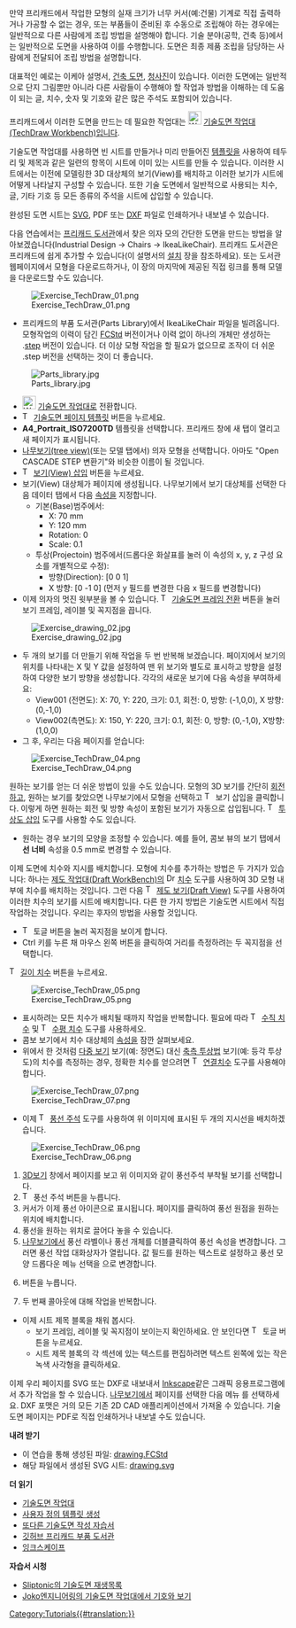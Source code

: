 <languages/>

{{Docnav
|[[Manual:Preparing models for 3D printing/ko|3D 프린팅을 위한 모형 준비]]
|[[Manual:BIM modeling/ko|BIM 모형 생성]]
|[[Manual:Introduction/ko|설명서 시작]]
|IconC=Crystal Clear manual.png
}}

{{Manual:TOC}}

만약 프리캐드에서 작업한 모형의 실재 크기가 너무 커서(예:건물) 기계로 직접 출력하거나 가공할 수 없는 경우, 또는 부품들이 준비된 후 수동으로 조립해야 하는 경우에는 일반적으로 다른 사람에게 조립 방법을 설명해야 합니다. 기술 분야(공학, 건축 등)에서는 일반적으로 도면을 사용하여 이를 수행합니다. 도면은 최종 제품 조립을 담당하는 사람에게 전달되어 조립 방법을 설명합니다.

대표적인 예로는 이케아 설명서, [https://en.wikipedia.org/wiki/Architectural_drawing 건축 도면], [https://en.wikipedia.org/wiki/Blueprint 청사진]이 있습니다. 이러한 도면에는 일반적으로 단지 그림뿐만 아니라 다른 사람들이 수행해야 할 작업과 방법을 이해하는 데 도움이 되는 글, 치수, 숫자 및 기호와 같은 많은 주석도 포함되어 있습니다.

프리캐드에서 이러한 도면을 만드는 데 필요한 작업대는 [[Image:Workbench_TechDraw.svg|24px]] [[TechDraw_Workbench/ko|기술도면 작업대(TechDraw Workbench)]]입니다. 

기술도면 작업대를 사용하면 빈 시트를 만들거나 미리 만들어진 [[TechDraw_Templates/ko|템플릿]]을 사용하여 테두리 및 제목과 같은 일련의 항목이 시트에 이미 있는 시트를 만들 수 있습니다. 이러한 시트에서는 이전에 모델링한 3D 대상체의 보기(View)를 배치하고 이러한 보기가 시트에 어떻게 나타날지 구성할 수 있습니다. 또한 기술 도면에서 일반적으로 사용되는 치수, 글, 기타 기호 등 모든 종류의 주석을 시트에 삽입할 수 있습니다.

완성된 도면 시트는 [https://en.wikipedia.org/wiki/Scalable_Vector_Graphics SVG], PDF 또는 [https://en.wikipedia.org/wiki/AutoCAD_DXF DXF] 파일로 인쇄하거나 내보낼 수 있습니다.

다음 연습에서는 [https://github.com/FreeCAD/FreeCAD-library 프리캐드 도서관]에서 찾은 의자 모의 간단한 도면을 만드는 방법을 알아보겠습니다(Industrial Design → Chairs → IkeaLikeChair). 프리캐드 도서관은 프리캐드에 쉽게 추가할 수 있습니다(이 설명서의 [[Manual:Installing/ko|설치]] 장을 참조하세요). 또는 도서관 웹페이지에서 모형을 다운로드하거나, 이 장의 마지막에 제공된 직접 링크를 통해 모델을 다운로드할 수도 있습니다.

[[Image:Exercise_TechDraw_01.png]]

* 프리캐드의 부품 도서관(Parts Library)에서 IkeaLikeChair 파일을 빌려옵니다. 모형작업의 이력이 담긴 [[File_Format_FCStd/ko|FCStd]] 버전이거나 이력 없이 하나의 개체만 생성하는 .[[STEP/ko|step]] 버전이 있습니다. 더 이상 모형 작업을 할 필요가 없으므로 조작이 더 쉬운 .step 버전을 선택하는 것이 더 좋습니다.

[[Image:Parts_library.jpg]]

* [[Image:Workbench_TechDraw.svg|24px]] [[TechDraw_Workbench/ko|기술도면 작업대]]로 전환합니다.
* [[Image:TechDraw_PageTemplate.svg|16px]] [[TechDraw_PageTemplate/ko|기술도면 페이지 템플릿]] 버튼을 누르세요.
* '''A4_Portrait_ISO7200TD''' 템플릿을 선택합니다. 프리캐드 창에 새 탭이 열리고 새 페이지가 표시됩니다.
* [[tree view/ko|나무보기(tree view)]](또는 모델 탭에서) 의자 모형을 선택합니다. 아마도 "Open CASCADE STEP 변환기"와 비슷한 이름이 될 것입니다.
* [[Image:TechDraw_View.svg|16px]] [[TechDraw_View/ko|보기(View) 삽입]] 버튼을 누르세요.
* 보기(View) 대상체가 페이지에 생성됩니다. 나무보기에서 보기 대상체를 선택한 다음 데이터 탭에서  다음 [[TechDraw_View#Properties|속성]]을 지정합니다.
**기본(Base)범주에서:
*** X: 70 mm
*** Y: 120 mm
*** Rotation: 0
*** Scale: 0.1
**투상(Projectoin) 범주에서(드롭다운 화살표를 눌러 이 속성의 x, y, z 구성 요소를 개별적으로 수정): 
*** 방향(Direction): [0 0 1] 
*** X 방향: [0 -1 0] (먼저 y 필드를 변경한 다음 x 필드를 변경합니다)
* 이제 의자의 멋진 윗부분을 볼 수 있습니다. [[Image:TechDraw_ToggleFrame.svg|16px]] [[TechDraw_ToggleFrame/ko|기술도면 프레임 전환]] 버튼을 눌러 보기 프레임, 레이블 및 꼭지점을 끕니다.

[[Image:Exercise_drawing_02.jpg]]

* 두 개의 보기를 더 만들기 위해 작업을 두 번 반복해 보겠습니다. 페이지에서 보기의 위치를 ​​나타내는 X 및 Y 값을 설정하여 맨 위 보기와 별도로 표시하고 방향을 설정하여 다양한 보기 방향을 생성합니다. 각각의 새로운 보기에 다음 속성을 부여하세요:
** View001 (전면도): X: 70, Y: 220, 크기: 0.1, 회전: 0, 방향: (-1,0,0), X 방향: (0,-1,0)
** View002(측면도): X: 150, Y: 220, 크기: 0.1, 회전: 0, 방향: (0,-1,0), X방향: (1,0,0)
* 그 후, 우리는 다음 페이지를 얻습니다:

[[Image:Exercise_TechDraw_04.png]]

원하는 보기를 얻는 더 쉬운 방법이 있을 수도 있습니다. 모형의 3D 보기를 간단히 [[Manual:Navigating in the 3D view|회전]]하고, 원하는 보기를 찾았으면 나무보기에서 모형을 선택하고 [[Image:TechDraw_View.svg|16px]] 보기 삽입을 클릭합니다. 이렇게 하면 원하는 회전 및 방향 속성이 포함된 보기가 자동으로 삽입됩니다. [[Image:TechDraw_ProjectionGroup.svg|16px]] [[TechDraw_ProjectionGroup/ko|투상도 삽입]] 도구를 사용할 수도 있습니다.

* 원하는 경우 보기의 모양을 조정할 수 있습니다. 예를 들어, 콤보 뷰의 보기 탭에서 '''선 너비''' 속성을 0.5 mm로 변경할 수 있습니다.

이제 도면에 치수와 지시를 배치합니다. 모형에 치수를 추가하는 방법은 두 가지가 있습니다: 하나는 [[Draft_Workbench/ko|제도 작업대(Draft WorkBench)]]의 [[Image:Draft_Dimension.svg|16px]] [[Draft_Dimension/ko|치수]] 도구를 사용하여 3D 모형 내부에 치수를 배치하는 것입니다. 그런 다음 [[Image:TechDraw_DraftView.svg|16px]] [[TechDraw_DraftView/ko|제도 보기(Draft View)]] 도구를 사용하여 이러한 치수의 보기를 시트에 배치합니다. 다른 한 가지 방법은 기술도면 시트에서 직접 작업하는 것입니다. 우리는 후자의 방법을 사용할 것입니다.

* [[Image:TechDraw_ToggleFrame.svg|16px]] 토글 버튼을 눌러 꼭지점을 보이게 합니다.
* Ctrl 키를 누른 채 마우스 왼쪽 버튼을 클릭하여 거리를 측정하려는 두 꼭지점을 선택합니다.
[[Image:TechDraw_LengthDimension.svg|16px]] [[TechDraw_LengthDimension/ko|길이 치수]] 버튼을 누르세요.

[[Image:Exercise_TechDraw_05.png]]

* 표시하려는 모든 치수가 배치될 때까지 작업을 반복합니다. 필요에 따라 [[Image:TechDraw_VerticalDimension.svg|16px]] [[TechDraw_VerticalDimension/ko|수직 치수]] 및 [[Image:TechDraw_HorizontalDimension.svg|16px]] [[TechDraw_HorizontalDimension/ko|수평 치수]] 도구를 사용하세오.
* 콤보 보기에서 치수 대상체의 [[TechDraw_LengthDimension#Properties|속성]]을 잠깐 살펴보세요.
* 위에서 한 것처럼 [https://en.wikipedia.org/wiki/Multiview_projection 다중 보기] 보기(예: 정면도) 대신 [https://en.wikipedia.org/wiki/Axonometric_projection 축측 투상법] 보기(예: 등각 투상도)의 치수를 측정하는 경우, 정확한 치수를 얻으려면 [[Image:TechDraw_LinkDimension.svg|16px]] [[TechDraw_LinkDimension/ko|연결치수]] 도구를 사용해야 합니다.

[[Image:Exercise_TechDraw_07.png]]

* 이제 [[Image:TechDraw_Balloon.svg|16px]] [[TechDraw_Balloon/ko|풍선 주석]] 도구를 사용하여 위 이미지에 표시된 두 개의 지시선을 배치하겠습니다.

[[Image:Exercise_TechDraw_06.png]]

# [[3D_view/ko|3D보기]] 창에서 페이지를 보고 위 이미지와 같이 풍선주석 부착될 보기를 선택합니다.
# [[Image:TechDraw Balloon.svg|16px]] 풍선 주석 버튼을 누릅니다.
# 커서가 이제 풍선 아이콘으로 표시됩니다. 페이지를 클릭하여 풍선 원점을 원하는 위치에 배치합니다.
# 풍선을 원하는 위치로 끌어다 놓을 수 있습니다.
# [[Tree_view/ko|나무보기]]에서 풍선 라벨이나 풍선 개체를 더블클릭하여 풍선 속성을 변경합니다. 그러면 풍선 작업 대화상자가 열립니다. 값 필드를 원하는 텍스트로 설정하고 풍선 모양 드롭다운 메뉴 선택을 {{MenuCommand|없음}}으로 변경합니다.
# {{Button|확인}}버튼을 누릅니다.
# 두 번째 콜아웃에 대해 작업을 반복합니다.
* 이제 시트 제목 블록을 채워 봅시다.
** 보기 프레임, 레이블 및 꼭지점이 보이는지 확인하세요.  안 보인다면 [[Image:TechDraw_ToggleFrame.svg|16px]] 토글 버튼을 누르세요.
** 시트 제목 블록의 각 섹션에 있는 텍스트를 편집하려면 텍스트 왼쪽에 있는 작은 녹색 사각형을 클릭하세요.

이제 우리 페이지를 SVG 또는 DXF로 내보내서 [http://www.inkscape.org Inkscape]같은 그래픽 응용프로그램에서 추가 작업을 할 수 있습니다. [[Tree_view/|나무보기]]에서 페이지를 선택한 다음 메뉴 {{MenuCommand|파일 → 내보내기}}를 선택하세요. DXF 포맷은 거의 모든 기존 2D CAD 애플리케이션에서 가져올 수 있습니다. 기술도면 페이지는 PDF로 직접 인쇄하거나 내보낼 수도 있습니다.

'''내려 받기'''

* 이 연습을 통해 생성된 파일: [https://github.com/JoshuaCall/FreeCAD-manual/blob/master/files/drawing.FCStd drawing.FCStd]
* 해당 파일에서 생성된 SVG 시트: [https://github.com/JoshuaCall/FreeCAD-manual/blob/master/files/drawing.svg drawing.svg]

'''더 읽기'''

* [[TechDraw_Workbench/ko|기술도면 작업대]]
* [[TechDraw_TemplateHowTo/ko|사용자 정의 템플릿 생성]]
* [[Basic_TechDraw_Tutorial/ko|또다른 기술도면 작성 자습서]]
* [https://github.com/FreeCAD/FreeCAD-library 깃허브 프리캐드 부품 도서관]
* [http://www.inkscape.org 잉크스케이프]

''' 자습서 시청'''
* [https://www.youtube.com/watch?v=7LbOmSGW9F0&list=PLEuOia-QxyFKQnmM1U9yVo7eNrK_Mcln8 Sliptonic의 기술도면 재생목록]
* [https://www.youtube.com/watch?v=cggBR1Ghq7k Joko엔지니어링의 기술도면 작업대에서 기호와 보기]


{{Docnav
|[[Manual:Preparing models for 3D printing/ko|3D 프린팅을 위한 모형 준비]]
|[[Manual:BIM modeling/ko|BIM 모형 생성]]
|[[Manual:Introduction/ko|설명서 시작]]
|IconC=Crystal Clear manual.png
}}

[[Category:Tutorials{{#translation:}}]]